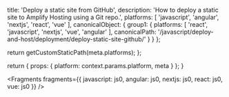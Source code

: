 
  title: 'Deploy a static site from GitHub',
  description: 'How to deploy a static site to Amplify Hosting using a Git repo.',
  platforms: [
    'javascript',
    'angular',
    'nextjs',
    'react',
    'vue'
  ],
  canonicalObject: {
    group1: {
      platforms: [
        'react',
        'javascript',
        'nextjs',
        'vue',
        'angular'
      ],
      canonicalPath: '/javascript/deploy-and-host/deployment/deploy-static-site-github/'
    }
  }
};

  return getCustomStaticPath(meta.platforms);
};

  return {
    props: {
      platform: context.params.platform,
      meta
    }
  };
}


<Fragments
  fragments={{
    javascript: js0,
    angular: js0,
    nextjs: js0,
    react: js0,
    vue: js0
  }}
/>
